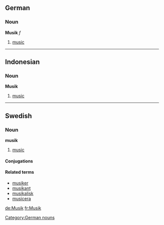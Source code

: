 == German ==
===Noun===
'''Musik''' ''f''

# [[music]]

[[Category:German nouns]]

----
== Indonesian ==
===Noun===
'''Musik'''

# [[music]]

----
== Swedish ==
=== Noun ===
'''musik'''
#[[music]]

====Conjugations====
{{sv-noun-un|gender=Common|musik|musiken|musiks|musikens}}

====Related terms====
*[[musiker]]
*[[musikant]]
*[[musikalisk]]
*[[musicera]]


[[de:Musik]]
[[fr:Musik]]
